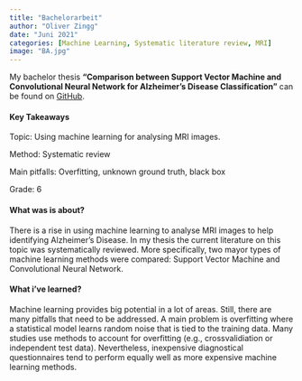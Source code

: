 ```yaml
---
title: "Bachelorarbeit"
author: "Oliver Zingg"
date: "Juni 2021"
categories: [Machine Learning, Systematic literature review, MRI]
image: "BA.jpg"
---
```

My bachelor thesis **"Comparison between Support Vector Machine and Convolutional Neural Network for Alzheimer's Disease Classification"** can be found on [GitHub](https://github.com/oli9402/Bachelorarbeit_UZH). 

#### Key Takeaways

Topic: Using machine learning for analysing MRI images.

Method: Systematic review

Main pitfalls: Overfitting, unknown ground truth, black box 

Grade: 6 

#### What was is about? 

There is a rise in using machine learning to analyse MRI images to help identifying Alzheimer's Disease. In my thesis the current literature on this topic was systematically reviewed. More specifically, two mayor types of machine learning methods were compared: Support Vector Machine and Convolutional Neural Network.  

#### What i've learned?

Machine learning provides big potential in a lot of areas. Still, there are many pitfalls that need to be addressed. A main problem is overfitting where a statistical model learns random noise that is tied to the training data. Many studies use methods to account for overfitting (e.g., crossvalidiation or independent test data). Nevertheless, inexpensive diagnostical questionnaires tend to perform equally well as more expensive machine learning methods.   
